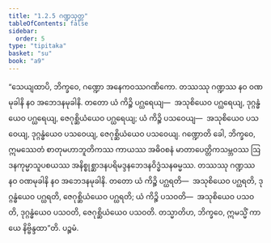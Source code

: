 ```yaml
---
title: "1.2.5 ဂဏ္ဍသုတ္တ"
tableOfContents: false
sidebar:
  order: 5
type: "tipitaka"
basket: "su"
book: "a9"
---
```



<DynamicBreadcrumb />

<Division number="15" book="a9" e="ch" v="17" p="191">

<Paragraph number="148" book="a9">
“သေယျထာပိ, ဘိက္ခဝေ, ဂဏ္ဍော အနေကဝဿဂဏိကော. တဿဿု ဂဏ္ဍဿ နဝ ဝဏမုခါနိ နဝ အဘေဒနမုခါနိ. တတော ယံ ကိဉ္စိ ပဂ္ဃရေယျ—  အသုစိယေဝ ပဂ္ဃရေယျ, ဒုဂ္ဂန္ဓံယေဝ ပဂ္ဃရေယျ, ဇေဂုစ္ဆိယံယေဝ ပဂ္ဃရေယျ; ယံ ကိဉ္စိ ပသဝေယျ—  အသုစိယေဝ ပသဝေယျ, ဒုဂ္ဂန္ဓံယေဝ ပသဝေယျ, ဇေဂုစ္ဆိယံယေဝ ပသဝေယျ.
</Paragraph>

<Paragraph number="149" book="a9">
ဂဏ္ဍောတိ ခေါ, ဘိက္ခဝေ, ဣမဿေတံ စာတုမဟာဘူတိကဿ ကာယဿ အဓိဝစနံ မာတာပေတ္တိကသမ္ဘဝဿ ဩဒနကုမ္မာသူပစယဿ အနိစ္စုစ္ဆာဒနပရိမဒ္ဒနဘေဒနဝိဒ္ဓံသနဓမ္မဿ. တဿဿု ဂဏ္ဍဿ နဝ ဝဏမုခါနိ နဝ အဘေဒနမုခါနိ. တတော ယံ ကိဉ္စိ ပဂ္ဃရတိ—  အသုစိယေဝ ပဂ္ဃရတိ, ဒုဂ္ဂန္ဓံယေဝ ပဂ္ဃရတိ, ဇေဂုစ္ဆိယံယေဝ ပဂ္ဃရတိ; ယံ ကိဉ္စိ ပသဝတိ—  အသုစိယေဝ ပသဝတိ, ဒုဂ္ဂန္ဓံယေဝ ပသဝတိ, ဇေဂုစ္ဆိယံယေဝ ပသဝတိ. တသ္မာတိဟ, ဘိက္ခဝေ, ဣမသ္မိံ ကာယေ နိဗ္ဗိန္ဒထာ”တိ.

</Paragraph>
</Division>

<Paragraph number="150" type="center" book="a9">
ပဉ္စမံ.
</Paragraph>